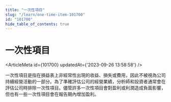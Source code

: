 ```yaml
---
title: "一次性項目"
slug: "/learn/one-time-item-101700"
id: "101700"
hide_table_of_contents: true
---
```



# 一次性項目

<ArticleMeta id={101700} updatedAt={'2023-09-26 13:58:58'} />
<div className='border-solid border-b border-t-0 my-4 border-[var(--ifm-color-gray-300)]' />

一次性項目是指在損益表上非經常性出現的收益、損失或費用，因此不被視為公司持續經營活動的一部分。為了準確評估公司的經營業績，分析師和投資者通常會在評估公司時排除一次性項目。儘管許多一次性項目會對盈利或利潤造成負面影響，但也有一些一次性項目會在報告期內增加盈利。
